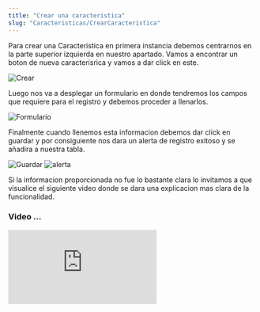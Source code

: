 ```yaml
---
title: "Crear una caracteristica"
slug: "Caracteristicas/CrearCaracteristica"
---
```



<Tabs>
  <TabItem label="Endpoint">
    <ApiEndpoint url={`${API_BASE_URL}bodega/caracteristicas`} />
  </TabItem>
</Tabs>

Para crear una Caracteristica en primera instancia debemos centrarnos en la parte superior izquierda en nuestro apartado. Vamos a encontrar un boton de nueva caracterisrica y vamos a dar click en este.

<Image src={Crear} alt="Crear" width={3148} height={2270} />

Luego nos va a desplegar un formulario en donde tendremos los campos que requiere para el registro y debemos proceder a llenarlos.

<Image src={Formulario} alt="Formulario" width={3148} height={2270} />

Finalmente cuando llenemos esta informacion debemos dar click en guardar y por consiguiente nos dara un alerta de registro exitoso y se añadira a nuestra tabla.

<Image src={Guardar} alt="Guardar" width={3148} height={2270} />
<Image src={alerta} alt="alerta" width={3148} height={2270} />

Si la informacion proporcionada no fue lo bastante clara lo invitamos a que visualice el siguiente video donde se dara una explicacion mas clara de la funcionalidad.

### Video ...

<div style={{ display: "flex", justifyContent: "center" }}>
  <iframe
    style={{ height: "500px", width: "100%" }}
    src="https://www.youtube.com/embed/nnAL8pMh9HM"
    title="Tutorial"
    frameBorder="0"
    allow="accelerometer; autoplay; clipboard-write; encrypted-media; gyroscope; picture-in-picture"
    allowFullScreen
  ></iframe>
</div>
